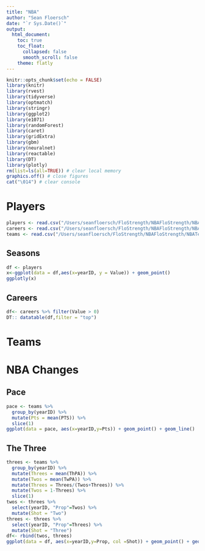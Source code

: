 ```yaml
---
title: "NBA"
author: "Sean Floersch"
date: "`r Sys.Date()`"
output:
  html_document: 
    toc: true
    toc_float:
      collapsed: false
      smooth_scroll: false
    theme: flatly
---
```


```r
knitr::opts_chunk$set(echo = FALSE)
library(knitr)
library(rvest)
library(tidyverse)
library(optmatch)
library(stringr)
library(ggplot2)
library(e1071)
library(randomForest)
library(caret)
library(gridExtra)
library(gbm)
library(neuralnet)
library(reactable)
library(DT)
library(plotly)
rm(list=ls(all=TRUE)) # clear local memory
graphics.off() # close figures
cat("\014") # clear console
```

# Players {.tabset-dropdown}

```r
players <- read.csv("/Users/seanfloersch/FloStrength/NBAFloStrength/NBAPlayersAT")
careers <- read.csv("/Users/seanfloersch/FloStrength/NBAFloStrength/NBACareers")
teams <- read.csv("/Users/seanfloersch/FloStrength/NBAFloStrength/NBATeamsAT")
```

## Seasons

```r
df <- players
x<-ggplot(data = df,aes(x=yearID, y = Value)) + geom_point() 
ggplotly(x)
```


## Careers

```r
df<- careers %>% filter(Value > 0)
DT:: datatable(df,filter = "top")
```

# Teams{.tabset .tabset-fade .tabset-pills}

# NBA Changes{.tabset .tabset-fade .tabset-pills}

## Pace 

```r
pace <- teams %>%
  group_by(yearID) %>%
  mutate(Pts = mean(PTS)) %>%
  slice(1)
ggplot(data = pace, aes(x=yearID,y=Pts)) + geom_point() + geom_line()
```

## The Three 

```r
threes <- teams %>%
  group_by(yearID) %>%
  mutate(Threes = mean(ThPA)) %>%
  mutate(Twos = mean(TwPA)) %>%
  mutate(Threes = Threes/(Twos+Threes)) %>%
  mutate(Twos = 1-Threes) %>%
  slice(1)
twos <- threes %>%
  select(yearID, "Prop"=Twos) %>%
  mutate(Shot = "Two")
threes <- threes %>%
  select(yearID, "Prop"=Threes) %>%
  mutate(Shot = "Three")
df<- rbind(twos, threes)
ggplot(data = df, aes(x=yearID,y=Prop, col =Shot)) + geom_point() + geom_line()
```